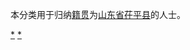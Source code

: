 {{Catnav|頁面分類|各種主題的頁面分類|依中国各省来作的分类|各地中国人|山东人|聊城人}}
{{Catnav|頁面分類|人物|各國人物|中国人|各地中国人|山东人|聊城人}}

本分类用于归纳[[籍贯|籍贯]]为[[山东省|山东省]][[茌平县|茌平县]]的人士。

[[Category:聊城人|*]]
[[Category:茌平区|*]]